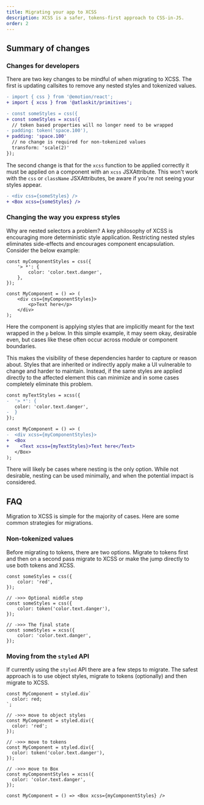 ```yaml
---
title: Migrating your app to XCSS
description: XCSS is a safer, tokens-first approach to CSS-in-JS.
order: 2
---
```


## Summary of changes

### Changes for developers

There are two key changes to be mindful of when migrating to XCSS. The first is updating callsites
to remove any nested styles and tokenized values.

```diff
- import { css } from '@emotion/react';
+ import { xcss } from '@atlaskit/primitives';

- const someStyles = css({
+ const someStyles = xcss({
  // token based properties will no longer need to be wrapped
- padding: token('space.100'),
+ padding: 'space.100'
  // no change is required for non-tokenized values
  transform: 'scale(2)'
});
```

The second change is that for the `xcss` function to be applied correctly it must be applied on a
component with an `xcss` JSXAttribute. This won't work with the `css` or `className` JSXAttributes,
be aware if you're not seeing your styles appear.

```diff
- <div css={someStyles} />
+ <Box xcss={someStyles} />
```

### Changing the way you express styles

Why are nested selectors a problem? A key philosophy of XCSS is encouraging more deterministic style
application. Restricting nested styles eliminates side-effects and encourages component
encapsulation. Consider the below example:

```tsx
const myComponentStyles = css({
	'> *': {
		color: 'color.text.danger',
	},
});

const MyComponent = () => (
	<div css={myComponentStyles}>
		<p>Text here</p>
	</div>
);
```

Here the component is applying styles that are implicitly meant for the text wrapped in the `p`
below. In this simple example, it may seem okay, desirable even, but cases like these often occur
across module or component boundaries.

This makes the visibility of these dependencies harder to capture or reason about. Styles that are
inherited or indirectly apply make a UI vulnerable to change and harder to maintain. Instead, if the
same styles are applied directly to the affected element this can minimize and in some cases
completely eliminate this problem.

```diff
const myTextStyles = xcss({
-  '> *': {
   color: 'color.text.danger',
-  }
});

const MyComponent = () => (
-  <div xcss={myComponentStyles}>
+  <Box
+    <Text xcss={myTextStyles}>Text here</Text>
   </Box>
);
```

There will likely be cases where nesting is the only option. While not desirable, nesting can be
used minimally, and when the potential impact is considered.

## FAQ

Migration to XCSS is simple for the majority of cases. Here are some common strategies for
migrations.

### Non-tokenized values

Before migrating to tokens, there are two options. Migrate to tokens first and then on a second pass
migrate to XCSS or make the jump directly to use both tokens and XCSS.

```tsx
const someStyles = css({
	color: 'red',
});

// ->>> Optional middle step
const someStyles = css({
	color: token('color.text.danger'),
});

// ->>> The final state
const someStyles = xcss({
	color: 'color.text.danger',
});
```

### Moving from the `styled` API

If currently using the `styled` API there are a few steps to migrate. The safest approach is to use
object styles, migrate to tokens (optionally) and then migrate to XCSS.

```tsx
const MyComponent = styled.div`
  color: red;
`;

// ->>> move to object styles
const MyComponent = styled.div({
  color: 'red';
});

// ->>> move to tokens
const MyComponent = styled.div({
  color: token('color.text.danger'),
});

// ->>> move to Box
const myComponentStyles = xcss({
  color: 'color.text.danger',
});

const MyComponent = () => <Box xcss={myComponentStyles} />
```
